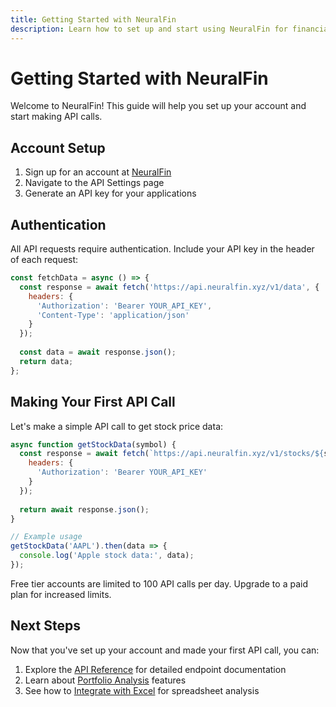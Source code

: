 ```yaml
---
title: Getting Started with NeuralFin
description: Learn how to set up and start using NeuralFin for financial analysis and predictions.
---
```


# Getting Started with NeuralFin

Welcome to NeuralFin! This guide will help you set up your account and start making API calls.

## Account Setup

1. Sign up for an account at [NeuralFin](https://www.neuralfin.xyz)
2. Navigate to the API Settings page
3. Generate an API key for your applications

## Authentication

All API requests require authentication. Include your API key in the header of each request:

```javascript
const fetchData = async () => {
  const response = await fetch('https://api.neuralfin.xyz/v1/data', {
    headers: {
      'Authorization': 'Bearer YOUR_API_KEY',
      'Content-Type': 'application/json'
    }
  });
  
  const data = await response.json();
  return data;
};
```

## Making Your First API Call

Let's make a simple API call to get stock price data:

```javascript
async function getStockData(symbol) {
  const response = await fetch(`https://api.neuralfin.xyz/v1/stocks/${symbol}/price`, {
    headers: {
      'Authorization': 'Bearer YOUR_API_KEY'
    }
  });
  
  return await response.json();
}

// Example usage
getStockData('AAPL').then(data => {
  console.log('Apple stock data:', data);
});
```

<Callout type="info" title="Rate Limits">
  Free tier accounts are limited to 100 API calls per day. Upgrade to a paid plan for increased limits.
</Callout>

## Next Steps

Now that you've set up your account and made your first API call, you can:

1. Explore the [API Reference](/docs/api) for detailed endpoint documentation
2. Learn about [Portfolio Analysis](/docs/portfolio-analysis) features
3. See how to [Integrate with Excel](/docs/integrations) for spreadsheet analysis 